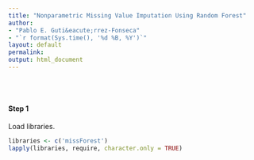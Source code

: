 ```yaml
---
title: "Nonparametric Missing Value Imputation Using Random Forest"
author: 
- "Pablo E. Guti&eacute;rrez-Fonseca"
- "`r format(Sys.time(), '%d %B, %Y')`"
layout: default
permalink:
output: html_document
---
```

<br/>
<br/>

#### **Step 1**
Load libraries.<br>
```r
libraries <- c('missForest')
lapply(libraries, require, character.only = TRUE)
```

<br/>
<br/>
